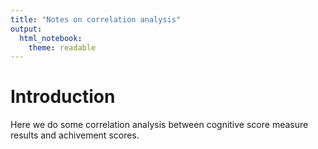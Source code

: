 ```yaml
---
title: "Notes on correlation analysis"
output:
  html_notebook:
    theme: readable
---
```


# Introduction

Here we do some correlation analysis between cognitive score measure results and achivement scores.
